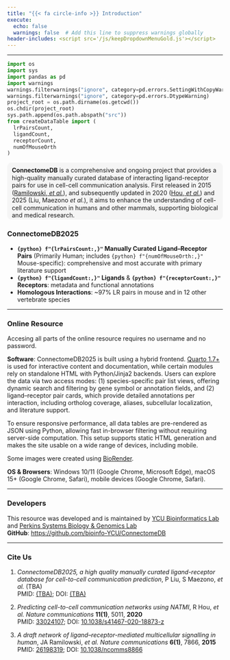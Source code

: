 ```yaml
---
title: "{{< fa circle-info >}} Introduction"
execute:
  echo: false
  warnings: false  # Add this line to suppress warnings globally
header-includes: <script src='/js/keepDropdownMenuGold.js'></script>
---
```


<hr>

```python
import os
import sys
import pandas as pd
import warnings
warnings.filterwarnings("ignore", category=pd.errors.SettingWithCopyWarning)
warnings.filterwarnings("ignore", category=pd.errors.DtypeWarning)
project_root = os.path.dirname(os.getcwd())
os.chdir(project_root)
sys.path.append(os.path.abspath("src"))
from createDataTable import (
  lrPairsCount,
  ligandCount,
  receptorCount,
  numOfMouseOrth
)
```

<div style="border: 1.5px solid #F5F5F5; border-radius: 10px; padding: 8px 10px 0px 10px; background-color: #F5F5F5; width: 100%; box-sizing: border-box; margin: 0; line-height: 1.25;">
  <strong>ConnectomeDB</strong> is a comprehensive and ongoing project that provides a high-quality manually curated database of interacting ligand-receptor pairs for use in cell-cell communication analysis. First released in 2015 ([Ramilowski, *et al.*](https://doi.org/10.1038/ncomms8866){target="_blank"}), and subsequently updated in 2020 ([Hou, *et al.*](https://www.nature.com/articles/s41467-020-18873-z){target="_blank"}) and 2025 (Liu, Maezono *et al.*), it aims to enhance the understanding of cell-cell communication in humans and other mammals, supporting biological and medical research.<span class="half-break"></span></div>

<span class="half-break"></span>

### **ConnectomeDB2025**

<div style="margin-top: 1em;"></div>

- **`{python} f"{lrPairsCount:,}"` Manually Curated Ligand–Receptor Pairs** (Primarily Human; includes `{python} f"{numOfMouseOrth:,}"` Mouse-specific): comprehensive and most accurate with primary literature support\
- **`{python} f"{ligandCount:,}"` Ligands** & **`{python} f"{receptorCount:,}"` Receptors**: metadata and functional annotations\
- **Homologous Interactions**: ~97% LR pairs in mouse and in 12 other vertebrate species\

<hr>

### **Online Resource**

Accesing all parts of the online resource requires no username and no password.

**Software**: ConnectomeDB2025 is built using a hybrid frontend. <a href='https://quarto.org/' target='_blank'>Quarto 1.7+</a> is used for interactive content and documentation, while certain modules rely on standalone HTML with Python/Jinja2 backends. Users can explore the data via two access modes: (1) species-specific pair list views, offering dynamic search and filtering by gene symbol or annotation fields, and (2) ligand–receptor pair cards, which provide detailed annotations per interaction, including ortholog coverage, aliases, subcellular localization, and literature support.

To ensure responsive performance, all data tables are pre-rendered as JSON using Python, allowing fast in-browser filtering without requiring server-side computation. This setup supports static HTML generation and makes the site usable on a wide range of devices, including mobile.

Some images were created using <a href='https://www.biorender.com/' target='_blank'> BioRender</a>.

**OS & Browsers**: Windows 10/11 (Google Chrome, Microsoft Edge), macOS 15+ (Google Chrome, Safari), mobile devices (Google Chrome, Safari).

<hr>

<div style="margin-top: 1em;"></div>

### **Developers**

This resource was developed and is maintained by <a href="https://www-user.yokohama-cu.ac.jp/~bioinfo/hp/" target="_blank" >YCU Bioinformatics Lab</a>
and 
<a href="https://perkins.org.au/research/labs/cancer-program/systems-biology-and-genomics-overview/" target="_blank">Perkins Systems Biology &amp; Genomics Lab</a>\
**GitHub**: <https://github.com/bioinfo-YCU/ConnectomeDB>

<hr>

<div style="margin-top: 1em;"></div>

### **Cite Us**

1. *ConnectomeDB2025, a high quality manually curated ligand-receptor database for cell-to-cell communication prediction*, P Liu, S Maezono, *et al.* (TBA)\
PMID: [(TBA)](); DOI: [(TBA)]()
    
2. *Predicting cell-to-cell communication networks using NATMI*, R Hou, *et al.* *Nature communications* **11(1)**, 5011, **2020**\
PMID: [33024107](https://pubmed.ncbi.nlm.nih.gov/33024107/){target="_blank"}; DOI: [10.1038/s41467-020-18873-z](https://www.nature.com/articles/s41467-020-18873-z){target="_blank"}
    
3. *A draft network of ligand–receptor-mediated multicellular signalling in human*, JA Ramilowski, *et al.* *Nature communications* **6(1)**, 7866, **2015**\
PMID: [26198319](https://pubmed.ncbi.nlm.nih.gov/26198319/){target="_blank"}; DOI: [10.1038/ncomms8866](https://doi.org/10.1038/ncomms8866){target="_blank"}

